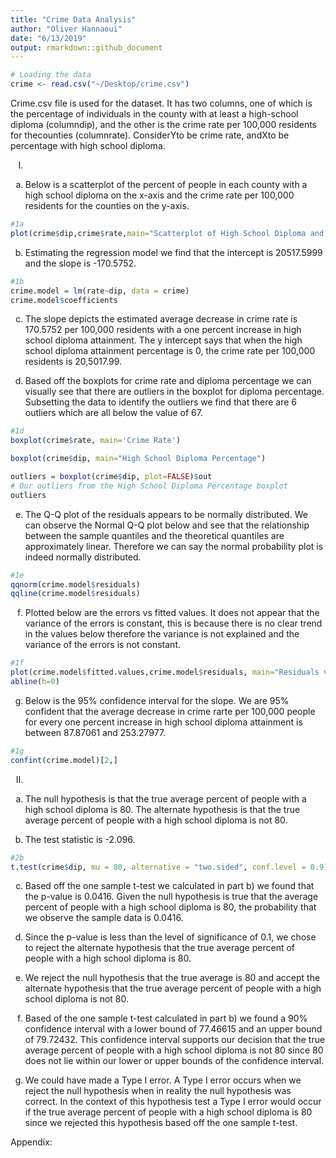 ```yaml
---
title: "Crime Data Analysis"
author: "Oliver Hannaoui"
date: "6/13/2019"
output: rmarkdown::github_document
---
```


```r
# Loading the data
crime <- read.csv("~/Desktop/crime.csv")
```

Crime.csv file is used for the dataset. It has two columns, one of which is the percentage of individuals in the county with at least a high-school diploma (columndip), and the other is the crime rate per 100,000 residents for thecounties (columnrate).  ConsiderYto be crime rate, andXto be percentage with high school diploma.

I.
a)
Below is a scatterplot of the percent of people in each county with a high school diploma on the x-axis and the crime rate per 100,000 residents for the counties on the y-axis.
```r
#1a
plot(crime$dip,crime$rate,main="Scatterplot of High School Diploma and Crime Rate",xlab = "High School Diploma ",ylab="Crime Rate")
```

b)
Estimating the regression model we find that the intercept is 20517.5999 and the slope is -170.5752.
```r
#1b
crime.model = lm(rate~dip, data = crime)
crime.model$coefficients
```

c)
The slope depicts the estimated average decrease in crime rate is 170.5752 per 100,000 residents with a one percent increase in high school diploma attainment. The y intercept says that when the high school diploma attainment percentage is 0, the crime rate per 100,000 residents is 20,5017.99.


d)
Based off the boxplots for crime rate and diploma percentage we can visually see that there are outliers in the boxplot for diploma percentage. Subsetting the data to identify the outliers we find that there are 6 outliers which are all below the value of 67.
```r
#1d
boxplot(crime$rate, main='Crime Rate')

boxplot(crime$dip, main="High School Diploma Percentage")

outliers = boxplot(crime$dip, plot=FALSE)$out
# Our outliers from the High School Diploma Percentage boxplot
outliers
```

e)
The Q-Q plot of the residuals appears to be normally distributed. We can observe the Normal Q-Q plot below and see that the relationship between the sample quantiles and the theoretical quantiles are approximately linear. Therefore we can say the normal probability plot is indeed normally distributed.

```r
#1e
qqnorm(crime.model$residuals)
qqline(crime.model$residuals)
```


f) 
Plotted below are the errors vs fitted values. It does not appear that the variance of the errors is constant, this is because there is no clear trend in the values below therefore the variance is not explained and the variance of the errors is not constant. 
```r
#1f
plot(crime.model$fitted.values,crime.model$residuals, main="Residuals vs. Fitted Values", xlab="Fitted Values", ylab='Residuals')
abline(h=0)
```

g) 
Below is the 95% confidence interval for the slope. We are 95% confident that the average decrease in crime rarte per 100,000 people for every one percent increase in high school diploma attainment is between 87.87061 and 253.27977.
```r
#1g
confint(crime.model)[2,]
```


II.
a)
The null hypothesis is that the true average percent of people with a high school diploma is 80. 
The alternate hypothesis is that the true average percent of people with a high school diploma is not 80.

b)
The test statistic is -2.096.
```r
#2b
t.test(crime$dip, mu = 80, alternative = "two.sided", conf.level = 0.9)
```
c)
Based off the one sample t-test we calculated in part b) we found that the p-value is 0.0416. Given the null hypothesis is true that the average percent of people with a high school diploma is 80, the probability that we observe the sample data is 0.0416.

d)
Since the p-value is less than the level of significance of 0.1, we chose to reject the alternate hypothesis that the true average percent of people with a high school diploma is 80.

e)
We reject the null hypothesis that the true average is 80 and accept the alternate hypothesis that the true average percent of people with a high school diploma is not 80.

f)
Based of the one sample t-test calculated in part b) we found a 90% confidence interval with a lower bound of 77.46615 and an upper bound of 79.72432. This confidence interval supports our decision that the true average percent of people with a high school diploma is not 80 since 80 does not lie within our lower or upper bounds of the confidence interval.


g)
We could have made a Type I error. A Type I error occurs when we reject the null hypothesis when in reality the null hypothesis was correct. In the context of this hypothesis test a Type I error would occur if the true average percent of people with a high school diploma is 80 since we rejected this hypothesis based off the one sample t-test.


Appendix:
```r

```
